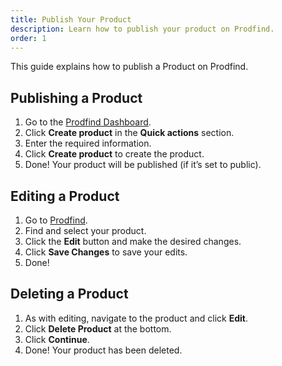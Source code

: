 ```yaml
---
title: Publish Your Product
description: Learn how to publish your product on Prodfind.
order: 1
---
```


This guide explains how to publish a Product on Prodfind.

## Publishing a Product

1. Go to the [Prodfind Dashboard](https://prodfind.space/dashboard).
2. Click **Create product** in the **Quick actions** section.
3. Enter the required information.
4. Click **Create product** to create the product.
5. Done! Your product will be published (if it’s set to public).

## Editing a Product

1. Go to [Prodfind](https://prodfind.space).
2. Find and select your product.
3. Click the **Edit** button and make the desired changes.
4. Click **Save Changes** to save your edits.
5. Done!

## Deleting a Product

1. As with editing, navigate to the product and click **Edit**.
2. Click **Delete Product** at the bottom.
3. Click **Continue**.
4. Done! Your product has been deleted.
